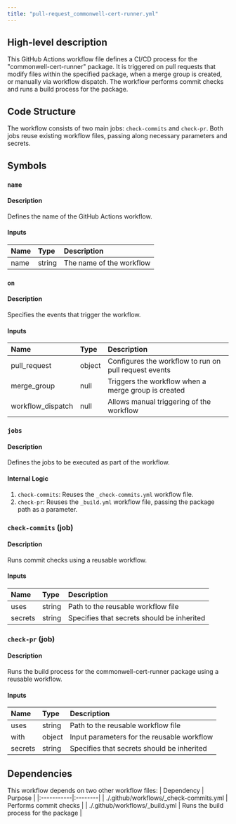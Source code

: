 ```yaml
---
title: "pull-request_commonwell-cert-runner.yml"
---
```


## High-level description
This GitHub Actions workflow file defines a CI/CD process for the "commonwell-cert-runner" package. It is triggered on pull requests that modify files within the specified package, when a merge group is created, or manually via workflow dispatch. The workflow performs commit checks and runs a build process for the package.

## Code Structure
The workflow consists of two main jobs: `check-commits` and `check-pr`. Both jobs reuse existing workflow files, passing along necessary parameters and secrets.

## Symbols

### `name`
#### Description
Defines the name of the GitHub Actions workflow.

#### Inputs
| Name | Type | Description |
|:-----|:-----|:------------|
| name | string | The name of the workflow |

### `on`
#### Description
Specifies the events that trigger the workflow.

#### Inputs
| Name | Type | Description |
|:-----|:-----|:------------|
| pull_request | object | Configures the workflow to run on pull request events |
| merge_group | null | Triggers the workflow when a merge group is created |
| workflow_dispatch | null | Allows manual triggering of the workflow |

### `jobs`
#### Description
Defines the jobs to be executed as part of the workflow.

#### Internal Logic
1. `check-commits`: Reuses the `_check-commits.yml` workflow file.
2. `check-pr`: Reuses the `_build.yml` workflow file, passing the package path as a parameter.

### `check-commits` (job)
#### Description
Runs commit checks using a reusable workflow.

#### Inputs
| Name | Type | Description |
|:-----|:-----|:------------|
| uses | string | Path to the reusable workflow file |
| secrets | string | Specifies that secrets should be inherited |

### `check-pr` (job)
#### Description
Runs the build process for the commonwell-cert-runner package using a reusable workflow.

#### Inputs
| Name | Type | Description |
|:-----|:-----|:------------|
| uses | string | Path to the reusable workflow file |
| with | object | Input parameters for the reusable workflow |
| secrets | string | Specifies that secrets should be inherited |

## Dependencies
This workflow depends on two other workflow files:
| Dependency | Purpose |
|:-----------|:--------|
| ./.github/workflows/_check-commits.yml | Performs commit checks |
| ./.github/workflows/_build.yml | Runs the build process for the package |